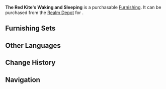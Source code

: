 {{Furnishing Infobox
|id             = 372328
|image          = Item The Red Kite's Waking and Sleeping.png
|category       = Landform
|subcategory    = Tree
|rarity         = 3
|adeptal_energy = 20
|load           = 50
|reduced_load   = 50
|description    = An Amur Maple with a lovely form. Its deep red, almost chocolate leaves each seem to resemble the silhouettes of birds.<br />The Amur Maple was once seen as a marker of the cold seasons, with the deepness of its leaves' colors corresponding to the harshness of the coming winter. However, though [[Inazuma]]'s climate has since stabilized, the leaves of these maple trees still retain their deep red coloration.
|source1        = [[Realm Depot]]
}}
'''The Red Kite's Waking and Sleeping''' is a purchasable [[Furnishing]]. It can be purchased from the [[Realm Depot]] for {{Item|Realm Currency|30|x=80}}.

==Furnishing Sets==
{{Craft Usage}}

==Other Languages==
{{Other Languages
|en      = The Red Kite's Waking and Sleeping
|zhs     = 「红鸢问寝觉」
|zhs_rm  = "Hóng Yuān Wèn Qǐn Jiào"
|zht     = 「紅鳶問寢覺」
|zht_rm  = "Hóng Yuān Wèn Qǐn Jiào"
|zh_tl   = 
|ja      = 「紅鳶問う寝覚」
|ja_rm   = "Kouen Tou Nezame"{{Assumed}}
|ja_tl   = 
|ko      = 「말린 장미의 잠」
|ko_rm   = 
|ko_tl   = 
|es      = Despertar bermellón
|es_tl   = 
|fr      = « Éveil et sommeil du milan royal »
|fr_tl   = "Wakefulness and Sleeping of the Red Kite"
|ru      = Пробуждение красного коршуна
|ru_tl   = 
|th      = "ว่าวแดงในยามตื่นและหลับใหล"
|th_rm   = 
|th_tl   = 
|vi      = Đàn Chim Say Giấc Ngủ
|vi_tl   = 
|de      = „Schlafender Rotmilan“
|de_tl   = "Sleeping Red Kite"
|id      = "Daun Merah Pembawa Angin Dingin"
|id_tl   = "Red Leaves Bringing Cold Wind"
|pt      = O Despertar e Adormecer da Pipa Vermelha
|pt_tl   = 
}}

==Change History==
{{Change History|2.2}}

==Navigation==
{{Furnishing Navbox/Exterior|Landform}}